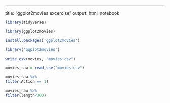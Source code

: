 ---
title: "ggplot2movies excercise"
output: html_notebook
```r
library(tidyverse)
```

```r
library(ggplot2movies)
```

```r
install.packages('ggplot2movies')
```

```r
library('ggplot2movies')

```

```r

write_csv(movies, "movies.csv")     

```

```r
movies_raw = read_csv("movies.csv")
```

```r
movies_raw %>% 
filter(Action == 1)
```

```r
movies_raw %>% 
filter(length<360)
```



